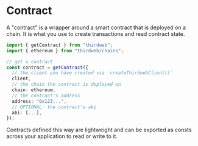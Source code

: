 # Contract

A "contract" is a wrapper around a smart contract that is deployed on a chain. It is what you use to create transactions and read contract state.

```ts
import { getContract } from "thirdweb";
import { ethereum } from "thirdweb/chains";

// get a contract
const contract = getContract({
  // the client you have created via `createThirdwebClient()`
  client,
  // the chain the contract is deployed on
  chain: ethereum,
  // the contract's address
  address: "0x123...",
  // OPTIONAL: the contract's abi
  abi: [...],
});
```

Contracts defined this way are lightweight and can be exported as consts across your application to read or write to it.
